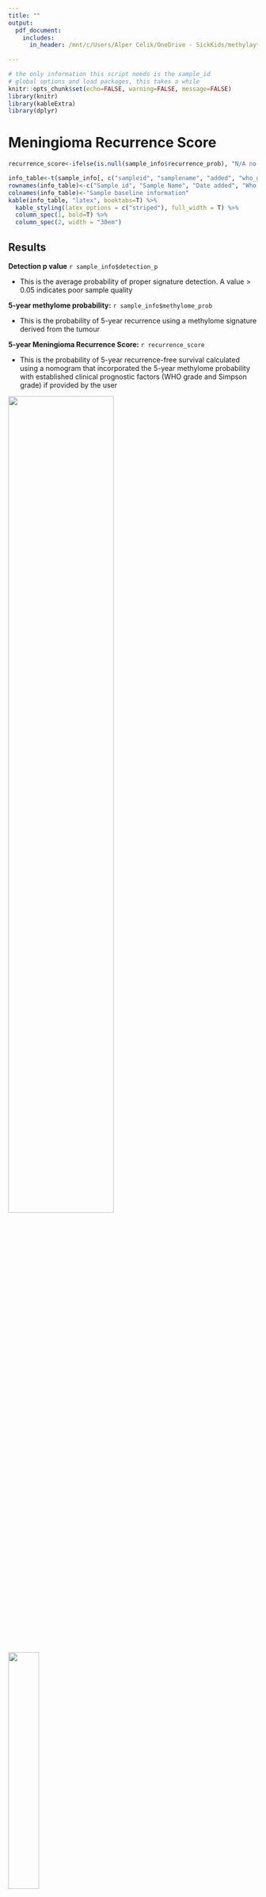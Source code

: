 ---
title: ""
output: 
  pdf_document:
    includes:
      in_header: /mnt/c/Users/Alper Celik/OneDrive - SickKids/methylaytion/app/www/static/header_wsl.tex
          
---

```{r global_options, message=FALSE, warning=FALSE, include=FALSE}
# the only information this script needs is the sample_id
# global options and load packages, this takes a while
knitr::opts_chunk$set(echo=FALSE, warning=FALSE, message=FALSE)
library(knitr)
library(kableExtra)
library(dplyr)
```

# **Meningioma Recurrence Score**
```{r echo=FALSE,}
recurrence_score<-ifelse(is.null(sample_info$recurrence_prob), "N/A no who and/or simpson score provieded", as.character(sample_info$recurrence_prob))

info_table<-t(sample_info[, c("sampleid", "samplename", "added", "who_grade", "simpson_score", "description")])
rownames(info_table)<-c("Sample id", "Sample Name", "Date added", "Who grade", "Simpson grade", "Sample description")
colnames(info_table)<-"Sample baseline information"
kable(info_table, "latex", booktabs=T) %>%
  kable_styling(latex_options = c("striped"), full_width = T) %>%
  column_spec(1, bold=T) %>%
  column_spec(2, width = "30em")
```

## **Results**

**Detection p value** `r sample_info$detection_p`

- This is the average probability of proper signature detection. A value > 0.05 indicates poor sample quality

**5-year methylome probability:** `r sample_info$methylome_prob`

- This is the probability of 5-year recurrence using a methylome signature derived from the tumour

**5-year Meningioma Recurrence Score:** `r recurrence_score`

- This is the probability of 5-year recurrence-free survival calculated using a nomogram that incorporated the 5-year methylome probability with established clinical prognostic factors (WHO grade and Simpson grade) if provided by the user

![](CNV.png){width=65%}
![](density_plot.png){width=35%}

\footnotesize
Copy number variation plot generated by methylation raw data. Gains/amplifications represent positive, losses negative deviations from the baseline. Meningioma relevant gene regions are highlighted for easier assessment. (see Hovestadt & Zapatka, http://www.bioconductor.org/packages/devel/bioc/html/conumee.html) </span>
  
  
  
\normalsize

**Disclaimer:**

This is test was performed by an unaccredited, unlicensed research laboratory for this patient and the test results should be interpreted in the context of clinical and radiological and histopathological findings. Methylation profiling is a research tool under development, it is not verified and has not been clinically validated. Implementation of the results in a clinical setting is in the sole responsibility of the treating physician.
The details of the models used in this report have been published in Nassiri et al. DNA methylation profiling to predict recurrence risk in meningioma: development and validation of a nomogram to optimize clinical management. Neuro-Oncology. 2019;21(7):901-910

